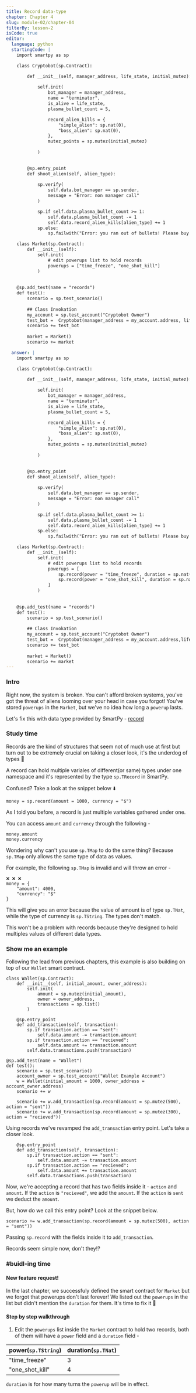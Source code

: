 ```yaml
---
title: Record data-type
chapter: Chapter 4
slug: module-02/chapter-04
filterBy: lesson-2
isCode: true
editor:
  language: python
  startingCode: |
    import smartpy as sp

    class Cryptobot(sp.Contract):

        def __init__(self, manager_address, life_state, initial_mutez):
            
            self.init(
                bot_manager = manager_address,
                name = "terminator",
                is_alive = life_state,
                plasma_bullet_count = 5,

                record_alien_kills = {
                    "simple_alien": sp.nat(0), 
                    "boss_alien": sp.nat(0), 
                },
                mutez_points = sp.mutez(initial_mutez)
                
            )

            
        @sp.entry_point
        def shoot_alien(self, alien_type):
            
            sp.verify(
                self.data.bot_manager == sp.sender, 
                message = "Error: non manager call"
            )

            sp.if self.data.plasma_bullet_count >= 1:
                self.data.plasma_bullet_count -= 1
                self.data.record_alien_kills[alien_type] += 1
            sp.else:
                sp.failwith("Error: you ran out of bullets! Please buy more!")

    class Market(sp.Contract):
        def __init__(self):
            self.init(
                # edit powerups list to hold records
                powerups = ["time_freeze", "one_shot_kill"]
            )
            
        
    @sp.add_test(name = "records")
    def test():
        scenario = sp.test_scenario()
        
        ## Class Invokation
        my_account = sp.test_account("Cryptobot Owner")
        test_bot =  Cryptobot(manager_address = my_account.address, life_state = True, initial_mutez=5000)
        scenario += test_bot
        
        market = Market()
        scenario += market

  answer: |  
    import smartpy as sp

    class Cryptobot(sp.Contract):

        def __init__(self, manager_address, life_state, initial_mutez):
            
            self.init(
                bot_manager = manager_address,
                name = "terminator",
                is_alive = life_state,
                plasma_bullet_count = 5,

                record_alien_kills = {
                    "simple_alien": sp.nat(0), 
                    "boss_alien": sp.nat(0), 
                },
                mutez_points = sp.mutez(initial_mutez)
                
            )

            
        @sp.entry_point
        def shoot_alien(self, alien_type):
            
            sp.verify(
                self.data.bot_manager == sp.sender, 
                message = "Error: non manager call"
            )

            sp.if self.data.plasma_bullet_count >= 1:
                self.data.plasma_bullet_count -= 1
                self.data.record_alien_kills[alien_type] += 1
            sp.else:
                sp.failwith("Error: you ran out of bullets! Please buy more!")

    class Market(sp.Contract):
        def __init__(self):
            self.init(
                # edit powerups list to hold records
                powerups = [
                    sp.record(power = "time_freeze", duration = sp.nat(3)), 
                    sp.record(power = "one_shot_kill", duration = sp.nat(4))
                ]
            )
            
        
    @sp.add_test(name = "records")
    def test():
        scenario = sp.test_scenario()
        
        ## Class Invokation
        my_account = sp.test_account("Cryptobot Owner")
        test_bot =  Cryptobot(manager_address = my_account.address,life_state = True, initial_mutez=5000)
        scenario += test_bot
        
        market = Market()
        scenario += market
---
```


### Intro
Right now, the system is broken.
You can't afford broken systems, you've got the threat of aliens looming over your head in case you forgot!
You've stored `powerups` in the `Market`, but we've no idea how long a `powerup` lasts. 

Let's fix this with data type provided by SmartPy - [record](https://smartpy.io/dev/reference.html#_records)

### Study time
Records are the kind of structures that seem not of much use at first but turn out to be extremely crucial on taking a closer look, it's the underdog of types 🐶

A record can hold multiple variales of different(or same) types under one namespace and it's represented by the type `sp.TRecord` in SmartPy.

Confused? 
Take a look at the snippet below ⬇️
```python=
money = sp.record(amount = 1000, currency = "$")
```
As I told you before, a record is just multiple variables gathered under one. 

You can access `amount` and `currency` through the following -
```python=
money.amount
money.currency
```

Wondering why can't you use `sp.TMap` to do the same thing?
Because `sp.TMap` only allows the same type of data as values. 

For example, the following `sp.TMap` is invalid and will throw an error - 
```python=
❌ ❌ ❌
money = {
    "amount": 4000,
    "currency": "$"
}
```
This will give you an error because the value of amount is of type `sp.TNat`, while the type of currency is `sp.TString`. The types don't match.

This won't be a problem with records because they're designed to hold multiples values of different data types.

### Show me an example
Following the lead from previous chapters, this example is also building on top of our `Wallet` smart contract.

```python=
class Wallet(sp.Contract):
    def __init__(self, initial_amount, owner_address):
        self.init(
            amount = sp.mutez(initial_amount),
            owner = owner_address,
            transactions = sp.list()
        )
        
    @sp.entry_point
    def add_transaction(self, transaction):
        sp.if transaction.action == "sent":
            self.data.amount -= transaction.amount
        sp.if transaction.action == "recieved":
            self.data.amount += transaction.amount
        self.data.transactions.push(transaction)
    
@sp.add_test(name = "Wallet")
def test():
    scenario = sp.test_scenario()
    account_owner = sp.test_account("Wallet Example Account")
    w = Wallet(initial_amount = 1000, owner_address = account_owner.address)
    scenario += w
    
    scenario += w.add_transaction(sp.record(amount = sp.mutez(500), action = "sent"))
    scenario += w.add_transaction(sp.record(amount = sp.mutez(300), action = "recieved")) 
```
Using records we've revamped the `add_transaction` entry point.
Let's take a closer look.
```python=
    @sp.entry_point
    def add_transaction(self, transaction):
        sp.if transaction.action == "sent":
            self.data.amount -= transaction.amount
        sp.if transaction.action == "recieved":
            self.data.amount += transaction.amount
        self.data.transactions.push(transaction)
```
Now, we're accepting a record that has two fields inside it - `action` and `amount`.
If the `action` is `"recieved"`, we add the `amount`.
If the `action` is `sent` we deduct the `amount`.

But, how do we call this entry point?
Look at the snippet below.
```python=
scenario += w.add_transaction(sp.record(amount = sp.mutez(500), action = "sent"))
```
Passing `sp.record` with the fields inside it to `add_transaction`.

Records seem simple now, don't they!?

### #buidl-ing time
 
#### New feature request!
In the last chapter, we successfuly defined the smart contract for `Market` but we forgot that powerups don't last forever! We listed out the `powerups` in the list but didn't mention the `duration` for them.
It's time to fix it 🔧
#### Step by step walkthrough
1. Edit the `powerups` list inside the `Market` contract to hold two records, both of them will have a `power` field and a `duration` field -


| power(`sp.TString`) | duration(`sp.TNat`) |
| ------------------- | ------------------  |
| "time_freeze"       | 3                   |
| "one_shot_kill"     | 4                   |
`duration` is for how many turns the `powerup` will be in effect.